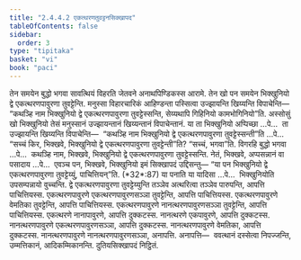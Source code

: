 ```yaml
---
title: "2.4.4.2 एकत्थरणतुवट्टनसिक्खापद"
tableOfContents: false
sidebar:
  order: 3
type: "tipitaka"
basket: "vi"
book: "paci"
---
```



<DynamicBreadcrumb />

<Division number="936" book="paci">

<Paragraph number="2892" book="paci">
तेन समयेन बुद्धो भगवा सावत्थियं विहरति जेतवने अनाथपिण्डिकस्स आरामे. तेन खो पन समयेन भिक्खुनियो द्वे एकत्थरणपावुरणा तुवट्टेन्ति. मनुस्सा विहारचारिकं आहिण्डन्ता पस्सित्वा उज्झायन्ति खिय्यन्ति विपाचेन्ति—  “कथञ्हि नाम भिक्खुनियो द्वे एकत्थरणपावुरणा तुवट्टेस्सन्ति, सेय्यथापि गिहिनियो कामभोगिनियो”ति.
</Paragraph>

<Paragraph number="2893" book="paci">
अस्सोसुं खो भिक्खुनियो तेसं मनुस्सानं उज्झायन्तानं खिय्यन्तानं विपाचेन्तानं. या ता भिक्खुनियो अप्पिच्छा …पे…  ता उज्झायन्ति खिय्यन्ति विपाचेन्ति—  “कथञ्हि नाम भिक्खुनियो द्वे एकत्थरणपावुरणा तुवट्टेस्सन्ती”ति …पे…  “सच्चं किर, भिक्खवे, भिक्खुनियो द्वे एकत्थरणपावुरणा तुवट्टेन्ती”ति? “सच्चं, भगवा”ति. विगरहि बुद्धो भगवा …पे…  कथञ्हि नाम, भिक्खवे, भिक्खुनियो द्वे एकत्थरणपावुरणा तुवट्टेस्सन्ति. नेतं, भिक्खवे, अप्पसन्नानं वा पसादाय …पे…  एवञ्च पन, भिक्खवे, भिक्खुनियो इमं सिक्खापदं उद्दिसन्तु—
</Paragraph>

</Division>
<Division number="937" book="paci">

<Paragraph number="2894" book="paci">
<Emphasis>“या पन भिक्खुनियो द्वे एकत्थरणपावुरणा तुवट्टेय्युं, पाचित्तियन्”</Emphasis>ति. (*32*:<Emphasis>87</Emphasis>)
</Paragraph>

</Division>
<Division number="938" book="paci">

<Paragraph number="2895" book="paci">
<Emphasis>या पना</Emphasis>ति या यादिसा …पे…  <Emphasis>भिक्खुनियो</Emphasis>ति उपसम्पन्नायो वुच्चन्ति.
</Paragraph>

<Paragraph number="2896" book="paci">
<Emphasis>द्वे एकत्थरणपावुरणा तुवट्टेय्युन्</Emphasis>ति तञ्ञेव अत्थरित्वा तञ्ञेव पारुपन्ति, आपत्ति पाचित्तियस्स.
</Paragraph>

</Division>
<Division number="939" book="paci">

<Paragraph number="2897" book="paci">
एकत्थरणपावुरणे एकत्थरणपावुरणसञ्ञा तुवट्टेन्ति, आपत्ति पाचित्तियस्स. एकत्थरणपावुरणे वेमतिका तुवट्टेन्ति, आपत्ति पाचित्तियस्स. एकत्थरणपावुरणे नानत्थरणपावुरणसञ्ञा तुवट्टेन्ति, आपत्ति पाचित्तियस्स.
</Paragraph>

<Paragraph number="2898" book="paci">
एकत्थरणे नानापावुरणे, आपत्ति दुक्कटस्स. नानत्थरणे एकपावुरणे, आपत्ति दुक्कटस्स. नानत्थरणपावुरणे एकत्थरणपावुरणसञ्ञा, आपत्ति दुक्कटस्स. नानत्थरणपावुरणे वेमतिका, आपत्ति दुक्कटस्स. नानत्थरणपावुरणे नानत्थरणपावुरणसञ्ञा, अनापत्ति.
</Paragraph>

</Division>
<Division number="940" book="paci">

<Paragraph number="2899" book="paci">
अनापत्ति—  ववत्थानं दस्सेत्वा निपज्जन्ति, उम्मत्तिकानं, आदिकम्मिकानन्ति.

</Paragraph>
</Division>

<Paragraph number="2900" type="center" book="paci">
दुतियसिक्खापदं निट्ठितं.
</Paragraph>